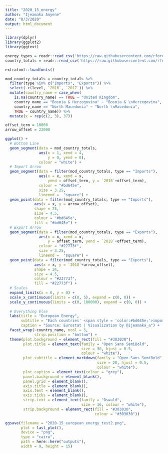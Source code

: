 ```yaml
---
title: "2020_15_energy"
author: "Ijeamaka Anyene"
date: "8/3/2020"
output: html_document
---
```


```r
library(dplyr)
library(ggplot2)
library(ggtext)
```

```r
energy_types = readr::read_csv('https://raw.githubusercontent.com/rfordatascience/tidytuesday/master/data/2020/2020-08-04/energy_types.csv')
country_totals = readr::read_csv('https://raw.githubusercontent.com/rfordatascience/tidytuesday/master/data/2020/2020-08-04/country_totals.csv')

```
```r
extrafont::loadfonts()
```

```r
mod_country_totals = country_totals %>%
  filter(type %in% c("Imports", "Exports")) %>%
  select(-c(level, `2016`, `2017`)) %>%
  mutate(country_name = case_when(
    is.na(country_name) == TRUE ~ "United Kingdom",
    country_name == "Bosnia & Herzegovina" ~ "Bosnia & \nHerzegovina",
    country_name == "North Macedonia" ~ "North \nMacedonia",
    TRUE ~ country_name)) %>%
  mutate(x = rep(c(2, 3), 37))

```

```r
offset_term = 10000
arrow_offset = 22000

ggplot() +
  # Bottom Line
  geom_segment(data = mod_country_totals,
               aes(x = 1, xend = 4,
                   y = 0, yend = 0),
               colour = "white") +
  # Import Arrow
  geom_segment(data = filter(mod_country_totals, type == "Imports"),
               aes(x = x, xend = x,
                   yend = offset_term, y = `2018`+offset_term), 
               colour = "#bd645e",
               size = 3.25,
               lineend =  "square") +
  geom_point(data = filter(mod_country_totals, type == "Imports"),
             aes(x = x, y = arrow_offset), 
             shape = 25,
             size = 4.5,
             colour = "#bd645e",
             fill = "#bd645e") +
  # Export Arrow
  geom_segment(data = filter(mod_country_totals, type == "Exports"),
               aes(x = x, xend = x,
                   y = offset_term, yend = `2018`+offset_term), 
               colour = "#22773f",
               size = 3.25,
               lineend =  "square") +
  geom_point(data = filter(mod_country_totals, type == "Exports"),
             aes(x = x, y = `2018`+arrow_offset), 
             shape = 24,
             size = 4.5,
             colour = "#22773f",
             fill = "#22773f") +
  # Scales
  expand_limits(x = 0, y = 0) +
  scale_x_continuous(limits = c(0, 5), expand = c(0, 0)) +
  scale_y_continuous(limits = c(0, 100000), expand = c(0, 0)) +
  
  # Everything Else
  labs(title = "European Energy", 
       subtitle = "Each countries' <span style = 'color:#bd645e;'>imports</span> and <span style = 'color:#22773f;'>exports</span> <br>of energy (GWh) in 2018",
       caption = "Source: Eurostat | Visualization by @ijeamaka_a") +
  facet_wrap(~country_name, ncol = 5,
             strip.position = "bottom") +
  theme(plot.background = element_rect(fill = "#303030"),
        plot.title = element_text(family = "Open Sans SemiBold",
                                  size = 30, hjust = 0.5,
                                  colour = "white"),
        plot.subtitle = element_markdown(family = "Open Sans SemiBold",
                                         size = 20, hjust = 0.5,
                                         colour = "white"),
        plot.caption = element_text(colour = "grey"),
        panel.background = element_blank(),
        panel.grid = element_blank(),
        axis.title = element_blank(),
        axis.text = element_blank(),
        axis.ticks = element_blank(),
        strip.text = element_text(family = "Oswald", 
                                  size = 16, colour = "white"),
        strip.background = element_rect(fill = "#303030", 
                                        colour = "#303030"))
```



```r
ggsave(filename = "2020-15_european_energy_test2.png", 
       plot = last_plot(), 
       device = "png",
       type = "cairo",
       path = here::here("outputs"), 
       width = 9, height = 15)

```